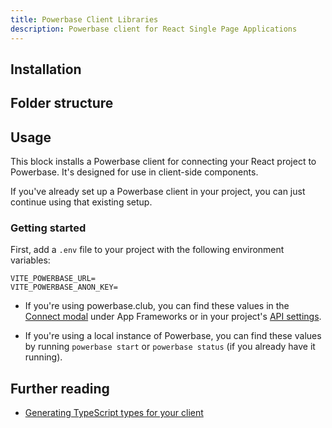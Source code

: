 ```yaml
---
title: Powerbase Client Libraries
description: Powerbase client for React Single Page Applications
---
```


## Installation

<BlockItem name="powerbase-client-react" description="Powerbase Client for React SPA" />

## Folder structure

<RegistryBlock itemName="powerbase-client-react" />

## Usage

This block installs a Powerbase client for connecting your React project to Powerbase. It's designed for use in client-side components.

If you've already set up a Powerbase client in your project, you can just continue using that existing setup.

### Getting started

First, add a `.env` file to your project with the following environment variables:

```env
VITE_POWERBASE_URL=
VITE_POWERBASE_ANON_KEY=
```

- If you're using powerbase.club, you can find these values in the [Connect modal](https://powerbase.club/dashboard/project/_?showConnect=true) under App Frameworks or in your project's [API settings](https://powerbase.club/dashboard/project/_/settings/api).

- If you're using a local instance of Powerbase, you can find these values by running `powerbase start` or `powerbase status` (if you already have it running).

## Further reading

- [Generating TypeScript types for your client](https://powerbase.club/docs/guides/api/rest/generating-types)
